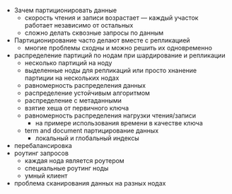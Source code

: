 - Зачем партиционировать данные
  - скорость чтения и записи возрастает — каждый участок работает независимо от остальных
  - сложно делать сквозные запросы по данным
- Партиционирование часто делают вместе с репликацией
  - многие проблемы сходны и можно решить их одновременно
- распределение партиций по нодам при шардирование и репликации
  - несколько партиций на ноду
  - выделенные ноды для репликаций или просто хнанение партиции на нескольких нодах
  - равномерность распределения данных
  - распределение устойчивым алгоритмом
  - распределение с метаданными
  - взятие хеша от первичного ключа
  - равномерность распределения нагрузки чтения/записи
    - на примере использования времени в качестве ключа
  - term and document партицирование данных
    - локальный и глобальный индексы
- перебалансировка
- роутинг запросов
  - каждая нода является роутером
  - специальные роутинг ноды
  - умный клиент
- проблема сканирования данных на разных нодах

